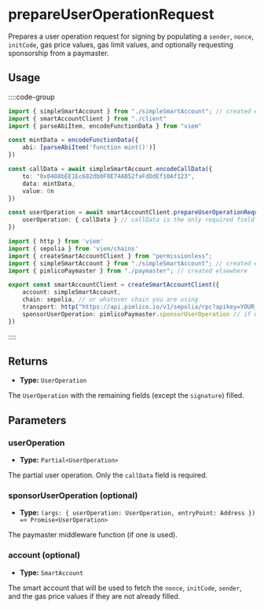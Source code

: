 # prepareUserOperationRequest

Prepares a user operation request for signing by populating a `sender`, `nonce`, `initCode`, gas price values, gas limit values, and optionally requesting sponsorship from a paymaster.

## Usage

::::code-group

```ts [example.ts]
import { simpleSmartAccount } from "./simpleSmartAccount"; // created elsewhere
import { smartAccountClient } from "./client"
import { parseAbiItem, encodeFunctionData } from "viem"

const mintData = encodeFunctionData({
	abi: [parseAbiItem('function mint()')]
})

const callData = await simpleSmartAccount.encodeCallData({ 
    to: "0x0488bEE1Ec682db0F0E74AB52faFdDdEf10Af123", 
    data: mintData, 
    value: 0n 
})

const userOperation = await smartAccountClient.prepareUserOperationRequest({
    userOperation: { callData } // callData is the only required field in the partial user operation
})
```

```ts [client.ts]
import { http } from 'viem'
import { sepolia } from 'viem/chains'
import { createSmartAccountClient } from "permissionless";
import { simpleSmartAccount } from "./simpleSmartAccount"; // created elsewhere
import { pimlicoPaymaster } from "./paymaster"; // created elsewhere

export const smartAccountClient = createSmartAccountClient({
    account: simpleSmartAccount,
    chain: sepolia, // or whatever chain you are using
    transport: http("https://api.pimlico.io/v1/sepolia/rpc?apikey=YOUR_PIMLICO_API_KEY"),
    sponsorUserOperation: pimlicoPaymaster.sponsorUserOperation // if using a paymaster
})
```

::::

## Returns

- **Type:** `UserOperation`

The `UserOperation` with the remaining fields (except the `signature`) filled.

## Parameters

### userOperation

- **Type:** `Partial<UserOperation>`

The partial user operation. Only the `callData` field is required.

### sponsorUserOperation (optional)

- **Type:** `(args: { userOperation: UserOperation, entryPoint: Address }) => Promise<UserOperation>`

The paymaster middleware function (if one is used).

### account (optional)

- **Type:** `SmartAccount`

The smart account that will be used to fetch the `nonce`, `initCode`, `sender`, and the gas price values if they are not already filled.